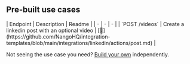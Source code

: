 
## Pre-built use cases

<AccordionGroup>


<Accordion title="Others">
| Endpoint | Description | Readme |
| - | - | - |
| `POST /videos` | Create a linkedin post with an optional video | [🔗](https://github.com/NangoHQ/integration-templates/blob/main/integrations/linkedin/actions/post.md) |
</Accordion>

</AccordionGroup>

<Tip>Not seeing the use case you need? [Build your own](https://docs.nango.dev/guides/customize/setup) independently.</Tip>
